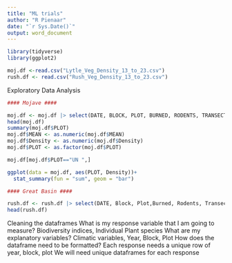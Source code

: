 ```yaml
---
title: "ML trials"
author: "R Pienaar"
date: "`r Sys.Date()`"
output: word_document
---
```


```r

library(tidyverse)
library(ggplot2)

```



```r

moj.df <-read.csv("Lytle_Veg_Density_13_to_23.csv")
rush.df <- read.csv("Rush_Veg_Density_13_to_23.csv")

```

Exploratory Data Analysis
```r

#### Mojave ####

moj.df <- moj.df |> select(DATE, BLOCK, PLOT, BURNED, RODENTS, TRANSECT, SPECIES, MEAN, Density)
head(moj.df)
summary(moj.df$PLOT)
moj.df$MEAN <- as.numeric(moj.df$MEAN)
moj.df$Density <- as.numeric(moj.df$Density)
moj.df$PLOT <- as.factor(moj.df$PLOT)

moj.df[moj.df$PLOT=="UN ",]

ggplot(data = moj.df, aes(PLOT, Density))+
  stat_summary(fun = "sum", geom = "bar")

#### Great Basin ####

rush.df <- rush.df |> select(DATE, Block, Plot,Burned, Rodents, Transect, Plant.Species, mean, Density)
head(rush.df)

```

Cleaning the dataframes
What is my response variable that I am going to measure? Biodiversity indices, Individual Plant species
What are my explanatory variables? Climatic variables, Year, Block, Plot
How does the dataframe need to be formatted?
  Each response needs a unique row of year, block, plot
  We will need unique dataframes for each response
